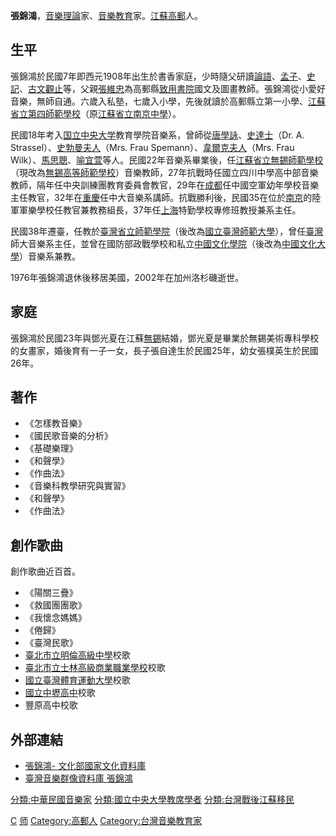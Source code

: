 '''張錦鴻'''{{BD|1908年|7月3日|2002年|4月4日|catIdx=張}}，[[音樂理論|音樂理論]]家、[[音樂教育|音樂教育]]家。[[江蘇|江蘇]][[高郵|高郵]]人。
 
== 生平 ==
張錦鴻於民國7年即西元1908年出生於書香家庭，少時隨父研讀[[論語|論語]]、[[孟子|孟子]]、[[史記|史記]]、[[古文觀止|古文觀止]]等，父親[[張維忠|張維忠]]為高郵縣[[致用書院|致用書院]]國文及圖畫教師。張錦鴻從小愛好音樂，無師自通。六歲入私塾，七歲入小學，先後就讀於高郵縣立第一小學、[[江蘇省立第四師範學校|江蘇省立第四師範學校]]（原[[江蘇省立南京中學|江蘇省立南京中學]]）。

民國18年考入[[国立中央大学|国立中央大学]]教育學院音樂系，曾師從[[唐學詠|唐學詠]]、[[史達士|史達士]]（Dr. A. Strassel）、[[史勃曼夫人|史勃曼夫人]]（Mrs. Frau Spemann）、[[韋爾克夫人|韋爾克夫人]]（Mrs. Frau Wilk）、[[馬思聰|馬思聰]]、[[喻宜萱|喻宜萱]]等人。民國22年音樂系畢業後，任[[江蘇省立無錫師範學校|江蘇省立無錫師範學校]]（現改為[[無錫高等師範學校|無錫高等師範學校]]）音樂教師，27年抗戰時任國立四川中學高中部音樂教師，隔年任中央訓練團教育委員會教官，29年在[[成都|成都]]任中國空軍幼年學校音樂主任教官，32年在[[重慶|重慶]]任中大音樂系講師。抗戰勝利後，民國35在位於[[南京|南京]]的陸軍軍樂學校任教官兼教務組長，37年任[[上海|上海]]特勤學校專修班教授兼系主任。

民國38年遷臺，任教於[[臺灣省立師範學院|臺灣省立師範學院]]（後改為[[國立臺灣師範大學|國立臺灣師範大學]]），曾任[[臺灣|臺灣]]師大音樂系主任，並曾在國防部政戰學校和私立[[中國文化學院|中國文化學院]]（後改為[[中國文化大學|中國文化大學]]）音樂系兼教。

1976年張錦鴻退休後移居美國，2002年在加州洛杉磯逝世。

== 家庭 ==
張錦鴻於民國23年與鄧光夏在江蘇[[無錫|無錫]]結婚，鄧光夏是畢業於無錫美術專科學校的女畫家，婚後育有一子一女，長子張自達生於民國25年，幼女張樸英生於民國26年。

== 著作 ==
*《怎樣教音樂》
*《國民歌音樂的分析》 
*《基礎樂理》
*《和聲學》
*《作曲法》
*《音樂科教學研究與實習》
*《和聲學》
*《作曲法》

== 創作歌曲 ==
創作歌曲近百首。
*《陽關三疊》
*《救國團團歌》
*《我懷念媽媽》
*《倦歸》
*《臺灣民歌》
*[[臺北市立明倫高級中學|臺北市立明倫高級中學]]校歌
*[[臺北市立士林高級商業職業學校|臺北市立士林高級商業職業學校]]校歌
*[[國立臺灣體育運動大學|國立臺灣體育運動大學]]校歌
*[[國立中壢高中|國立中壢高中]]校歌
*豐原高中校歌

== 外部連結 ==
*[http://nrch.culture.tw/twpedia.aspx?id=6589 張錦鴻- 文化部國家文化資料庫] {{Wayback|url=http://nrch.culture.tw/twpedia.aspx?id=6589 |date=20170911204834 }}
*[http://musiciantw.ncfta.gov.tw/list.aspx?c=&p=M002 臺灣音樂群像資料庫 張錦鴻] {{Wayback|url=http://musiciantw.ncfta.gov.tw/list.aspx?c=&p=M002 |date=20210126175941 }}


[[分類:中華民國音樂家|分類:中華民國音樂家]]
[[分類:國立中央大學教席學者|分類:國立中央大學教席學者]]
[[Category:國立臺灣師範大學教授|C]]
[[Category:國立中央大學大陸時期校友|师]]
[[分類:台灣戰後江蘇移民|分類:台灣戰後江蘇移民]]
[[Category:高郵人|Category:高郵人]]
[[Category:台灣音樂教育家|Category:台灣音樂教育家]]
